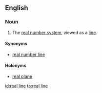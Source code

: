 ==English==
{{wikipedia}}

===Noun===
{{en-noun|s}}
#{{mathematics}} The [[real number system]], viewed as a [[line]].

====Synonyms====
* [[real number line]]

====Holonyms====
* [[real plane]]

[[id:real line]]
[[ta:real line]]